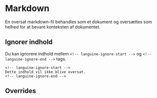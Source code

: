 # Markdown

En oversat markdown-fil behandles som et dokument og oversættes som helhed for at bevare konteksten af dokumentet.

## Ignorer indhold

Du kan ignorere indhold mellem `<!-- languine-ignore-start -->` og `<!-- languine-ignore-end -->` tags.

```mdx
<!-- languine-ignore-start -->
Dette indhold vil ikke blive oversat.
<!-- languine-ignore-end -->
``` 

## Overrides